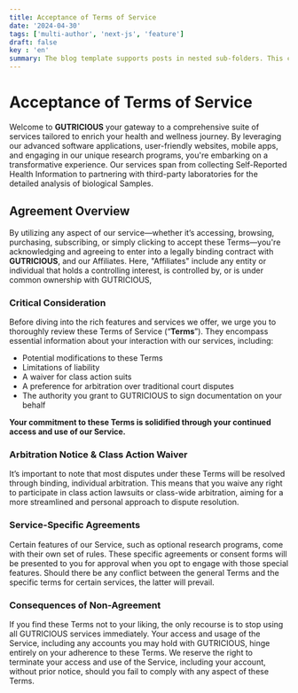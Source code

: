 ```yaml
---
title: Acceptance of Terms of Service 
date: '2024-04-30'
tags: ['multi-author', 'next-js', 'feature']
draft: false
key : 'en'
summary: The blog template supports posts in nested sub-folders. This can be used to group posts of similar content e.g. a multi-part course.
---
```


# Acceptance of Terms of Service

Welcome to **GUTRICIOUS** your gateway to a comprehensive suite of services tailored to enrich your health and wellness journey. By leveraging our advanced software applications, user-friendly websites, mobile apps, and engaging in our unique research programs, you're embarking on a transformative experience. Our services span from collecting Self-Reported Health Information to partnering with third-party laboratories for the detailed analysis of biological Samples.

## Agreement Overview

By utilizing any aspect of our service—whether it’s accessing, browsing, purchasing, subscribing, or simply clicking to accept these Terms—you're acknowledging and agreeing to enter into a legally binding contract with **GUTRICIOUS**, and our Affiliates. Here, "Affiliates" include any entity or individual that holds a controlling interest, is controlled by, or is under common ownership with GUTRICIOUS, 

### **Critical Consideration**

Before diving into the rich features and services we offer, we urge you to thoroughly review these Terms of Service (“**Terms**”). They encompass essential information about your interaction with our services, including:

- Potential modifications to these Terms
- Limitations of liability
- A waiver for class action suits
- A preference for arbitration over traditional court disputes
- The authority you grant to GUTRICIOUS to sign documentation on your behalf

**Your commitment to these Terms is solidified through your continued access and use of our Service.**

### **Arbitration Notice & Class Action Waiver**

It’s important to note that most disputes under these Terms will be resolved through binding, individual arbitration. This means that you waive any right to participate in class action lawsuits or class-wide arbitration, aiming for a more streamlined and personal approach to dispute resolution.

### **Service-Specific Agreements**

Certain features of our Service, such as optional research programs, come with their own set of rules. These specific agreements or consent forms will be presented to you for approval when you opt to engage with those special features. Should there be any conflict between the general Terms and the specific terms for certain services, the latter will prevail.

### **Consequences of Non-Agreement**

If you find these Terms not to your liking, the only recourse is to stop using all GUTRICIOUS services immediately. Your access and usage of the Service, including any accounts you may hold with GUTRICIOUS, hinge entirely on your adherence to these Terms. We reserve the right to terminate your access and use of the Service, including your account, without prior notice, should you fail to comply with any aspect of these Terms.
